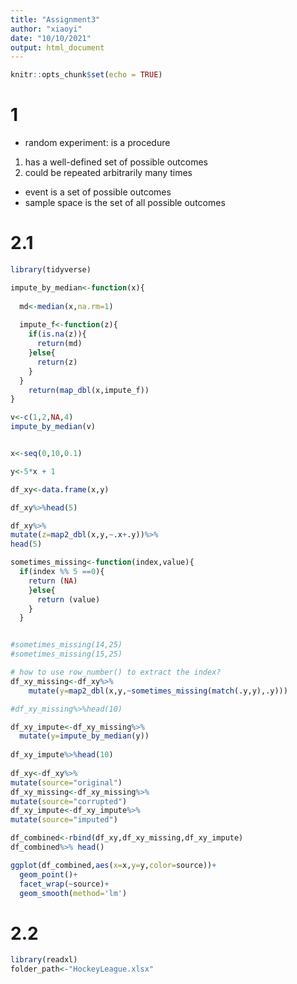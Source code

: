 ```yaml
---
title: "Assignment3"
author: "xiaoyi"
date: "10/10/2021"
output: html_document
---
```


```r
knitr::opts_chunk$set(echo = TRUE)
```

# 1 
- random experiment: is a procedure
1) has a well-defined set of possible outcomes
2) could be repeated arbitrarily many times
- event
is a set of possible outcomes
- sample space is the set of all possible outcomes

# 2.1
```r
library(tidyverse)

impute_by_median<-function(x){
  
  md<-median(x,na.rm=1)
  
  impute_f<-function(z){
    if(is.na(z)){
      return(md)
    }else{
      return(z)
    }
  }
    return(map_dbl(x,impute_f))
}

v<-c(1,2,NA,4)
impute_by_median(v)


x<-seq(0,10,0.1)

y<-5*x + 1

df_xy<-data.frame(x,y)

df_xy%>%head(5)    

df_xy%>%
mutate(z=map2_dbl(x,y,~.x+.y))%>%
head(5)

sometimes_missing<-function(index,value){
  if(index %% 5 ==0){
    return (NA)
    }else{
      return (value)
    }
  }


#sometimes_missing(14,25)
#sometimes_missing(15,25)

# how to use row_number() to extract the index?
df_xy_missing<-df_xy%>%
    mutate(y=map2_dbl(x,y,~sometimes_missing(match(.y,y),.y)))

#df_xy_missing%>%head(10)

df_xy_impute<-df_xy_missing%>%
  mutate(y=impute_by_median(y))
 
df_xy_impute%>%head(10)
  
df_xy<-df_xy%>%
mutate(source="original")
df_xy_missing<-df_xy_missing%>%
mutate(source="corrupted")
df_xy_impute<-df_xy_impute%>%
mutate(source="imputed")

df_combined<-rbind(df_xy,df_xy_missing,df_xy_impute)
df_combined%>% head()

ggplot(df_combined,aes(x=x,y=y,color=source))+
  geom_point()+
  facet_wrap(~source)+
  geom_smooth(method='lm')


```
# 2.2
```r
library(readxl)
folder_path<-"HockeyLeague.xlsx"
```




